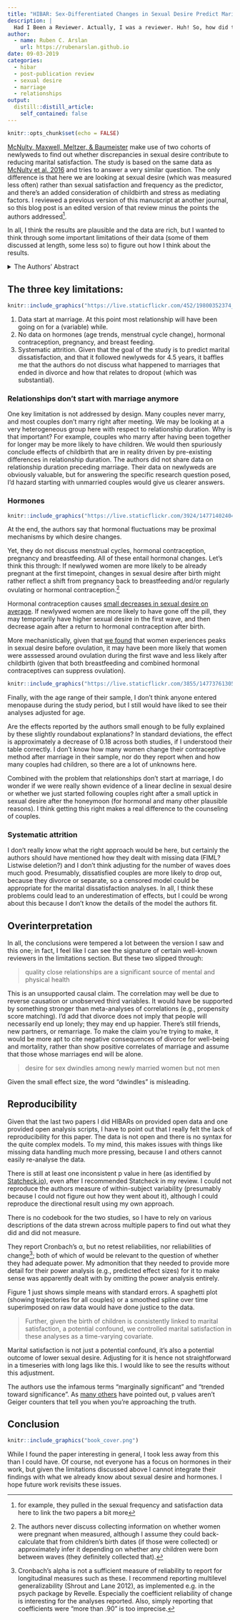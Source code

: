 ```yaml
---
title: "HIBAR: Sex‑Differentiated Changes in Sexual Desire Predict Marital Dissatisfaction"
description: |
  Had I Been a Reviewer. Actually, I was a reviewer. Huh! So, how did this turn out?
author:
  - name: Ruben C. Arslan
    url: https://rubenarslan.github.io
date: 09-03-2019
categories: 
  - hibar
  - post-publication review
  - sexual desire
  - marriage
  - relationships
output:
  distill::distill_article:
    self_contained: false
---
```


```r
knitr::opts_chunk$set(echo = FALSE)
```


[McNulty, Maxwell, Meltzer, & Baumeister](https://link.springer.com/article/10.1007/s10508-019-01471-6) make use of two cohorts of newlyweds to find out whether discrepancies in sexual desire contribute to reducing marital satisfaction.
The study is based on the same data as [McNulty et al. 2016](https://link.springer.com/article/10.1007/s10508-014-0444-6) and tries to answer a very similar question. The only difference is that here we are looking at sexual desire (which was measured less often) rather than sexual satisfaction and frequency as the predictor, and there's an added consideration of childbirth and stress as mediating factors. I reviewed a previous version of this manuscript at another journal, so this blog post is an edited version of that review minus the points the authors addressed^[for example, they pulled in the sexual frequency and satisfaction data here to link the two papers a bit more]. 

In all, I think the results are plausible and the data are rich, but I wanted to think through some important limitations of their data (some of them discussed at length, some less so) to figure out how I think about the results.

<details><summary>The Authors' Abstract</summary>
Sex is critical to marriage. Yet, there are several reasons to expect spouses to experience declines in the desire for sex over time, and the rates of any declines in sexual desire may differ for men and women. We used two multi-wave, longitudinal studies to test whether male and female members of newlywed couples experienced different rates of change in sexual desire, whether any such changes were accentuated by childbirth, and whether any such changes had implications for marital satisfaction. In both studies, spouses provided multiple reports of sexual desire, marital satisfaction, and childbirth. Results demonstrated that women’s sexual desire declined more steeply over time than did men’s sexual desire, which did not decline on average. Further, childbirth accentuated this sex difference by partially, though not completely, accounting for declines in women’s sexual desire but not men’s. Finally, declines in women’s but not men’s sexual desire predicted declines in both partners’ marital satisfaction. These effects held controlling depressive symptoms and stress, including stress from parenthood. The current findings offer novel longitudinal evidence for sex-differentiated changes in sexual desire and therefore suggest an important source of marital discord.
</details>

## The three key limitations:

```r
knitr::include_graphics("https://live.staticflickr.com/452/19800352374_f2abfb3f84_b_d.jpg")
```

1. Data start at marriage. At this point most relationship will have been going on for a (variable) while.
2. No data on hormones (age trends, menstrual cycle change), hormonal contraception, pregnancy, and breast feeding.
3. Systematic attrition. Given that the goal of the study is to predict marital dissatisfaction, and that it followed newlyweds for 4.5 years, it baffles me that the authors do not discuss what happened to marriages that ended in divorce and how that relates to dropout (which was substantial).

### Relationships don't start with marriage anymore
One key limitation is not addressed by design. Many couples never marry, and most couples don't marry right after meeting. We may be looking at a very heterogeneous group here with respect to relationship duration. Why is that important? For example, couples who marry after having been together for longer may be more likely to have children. We would then spuriously conclude effects of childbirth that are in reality driven by pre-existing differences in relationship duration. The authors did not share data on relationship duration preceding marriage. 
Their data on newlyweds are obviously valuable, but for answering the specific research question posed, I'd hazard starting with unmarried couples would give us clearer answers.

### Hormones


<aside>
```r
knitr::include_graphics("https://live.staticflickr.com/3924/14771402404_e37c3a8697_o_d.jpg")
```
</aside>

At the end, the authors say that hormonal fluctuations may be proximal mechanisms by which desire changes. 

Yet, they do not discuss menstrual cycles, hormonal contraception, pregnancy and breastfeeding. All of these entail hormonal changes. Let's think this through:
If newlywed women are more likely to be already pregnant at the first timepoint, changes in sexual desire after birth might rather reflect a shift from pregnancy back to breastfeeding and/or regularly ovulating or hormonal contraception.^[The authors never discuss collecting information on whether women were pregnant when measured, although I assume they could back-calculate that from children's birth dates (if those were collected) or approximately infer it depending on whether any children were born between waves (they definitely collected that).]

Hormonal contraception causes [small decreases in sexual desire on average](https://www.ncbi.nlm.nih.gov/pubmed/27525531). If newlywed women are more likely to have gone off the pill, they may temporarily have higher sexual desire in the first wave, and then decrease again after a return to hormonal contraception after birth. 


More mechanistically, given that [we found](http://psycnet.apa.org/journals/rev/87/2/133/) that women experiences peaks in sexual desire before ovulation, it may have been more likely that women were asssessed around ovulation during the first wave and less likely after childbirth (given that both breastfeeding and combined hormonal contraceptives can suppress ovulation).

<aside>
```r
knitr::include_graphics("https://live.staticflickr.com/3855/14773761305_9a9357fa21_o_d.jpg")
```
</aside>

Finally, with the age range of their sample, I don't think anyone entered menopause during the study period, but I still would have liked to see their analyses adjusted for age.

Are the effects reported by the authors small enough to be fully explained by these slightly roundabout explanations? In standard deviations, the effect is approximately a decrease of 0.18 across both studies, if I understood their table correctly. I don't know how many women change their contraceptive method after marriage in their sample, nor do they report when and how many couples had children, so there are a lot of unknowns here. 


Combined with the problem that relationships don't start at marriage, I do wonder if we were really shown evidence of a linear decline in sexual desire or whether we just started following couples right after a small uptick in sexual desire after the honeymoon (for hormonal and many other plausible reasons). I think getting this right makes a real difference to the counseling of couples.

### Systematic attrition

I don't really know what the right approach would be here, but certainly the authors should have mentioned how they dealt with missing data (FIML? Listwise deletion?) and I don't think adjusting for the number of waves does much good. Presumably, dissatisfied couples are more likely to drop out, because they divorce or separate, so a censored model could be appropriate for the marital dissatisfaction analyses. In all, I think these problems could lead to an underestimation of effects, but I could be wrong about this because I don't know the details of the model the authors fit.

## Overinterpretation
In all, the conclusions were tempered a lot between the version I saw and this one; in fact, I feel like I can see the signature of certain well-known reviewers in the limitations section. But these two slipped through:

> quality close relationships are a significant source of mental and physical health

This is an unsupported causal claim. The correlation may well be due to reverse causation or unobserved third variables. It would have be supported by something stronger than meta-analyses of correlations (e.g., propensity score matching). I'd add that divorce does not imply that people will necessarily end up lonely; they may end up happier. There's still friends, new partners, or remarriage. To make the claim you're trying to make, it would be more apt to cite negative consequences of divorce for well-being and mortality, rather than show positive correlates of marriage and assume that those whose marriages end will be alone.

> desire for sex dwindles among newly married women but not men

Given the small effect size, the word "dwindles" is misleading.


## Reproducibility
Given that the last two papers I did HIBARs on provided open data and one provided open analysis scripts, I have to point out that I really felt the lack of reproducibility for this paper. The data is not open and there is no syntax for the quite complex models. To my mind, this makes issues with things like missing data handling much more pressing, because I and others cannot easily re-analyse the data.

There is still at least one inconsistent p value in here (as identified by [Statcheck.io](https://Statcheck.io)), even after I recommended Statcheck in my review. I could not reproduce the authors measure of within-subject variability (presumably because I could not figure out how they went about it), although I could reproduce the directional result using my own approach.

There is no codebook for the two studies, so I have to rely on various descriptions of the data strewn across multiple papers to find out what they did and did not measure. 

They report Cronbach's α, but no retest reliabilities, nor reliabilities of change^[Cronbach's alpha is not a sufficient measure of reliability to report for longitudinal measures such as these. I recommend reporting multilevel generalizability (Shrout and Lane 2012), as implemented e.g. in the psych package by Revelle. Especially the coefficient reliability of change is interesting for the analyses reported. Also, simply reporting that coefficients were "more than .90" is too imprecise.]; both of which of would be relevant to the question of whether they had adequate power.
My admonition that they needed to provide more detail for their power analysis (e.g., predicted effect sizes) for it to make sense was apparently dealt with by omitting the power analysis entirely.

Figure 1 just shows simple means with standard errors. A spaghetti plot (showing trajectories for all couples) or a smoothed spline over time superimposed on raw data would have done justice to the data.

> Further, given the birth of children is consistently linked to marital satisfaction, a potential confound, we controlled marital satisfaction in these analyses as a time-varying covariate.

Marital satisfaction is not just a potential confound, it's also a potential outcome of lower sexual desire. Adjusting for it is hence not straightforward in a timeseries with long lags  like this. I would like to see the results without this adjustment.

The authors use the infamous terms "marginally significant" and "trended toward significance". As [many others](https://mchankins.wordpress.com/2013/04/21/still-not-significant-2/) have pointed out, p values aren't Geiger counters that tell you when you're approaching the truth.


## Conclusion

<aside>
```r
knitr::include_graphics("book_cover.png")
```
</aside>

While I found the paper interesting in general, I took less away from this than I could have. Of course, not everyone has a focus on hormones in their work, but given the limitations discussed above I cannot integrate their findings with what we already know about sexual desire and hormones. I hope future work revisits these issues.

